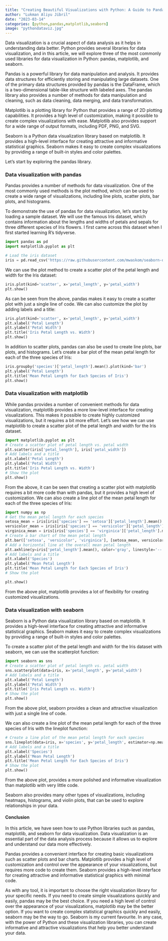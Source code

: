 ```yaml
---
title: "Creating Beautiful Visualizations with Python: A Guide to Pandas Matplotlib and Seaborn"
author: "Lukman Aliyu Jibril"
date: "2023-03-14"
categories: [python,pandas,matplotlib,seaborn]
image: "pythondataviz.jpg"
---
```


Data visualization is a crucial aspect of data analysis as it helps in understanding data better. Python provides several libraries for data visualization, and in this article, we will explore three of the most commonly used libraries for data visualization in Python: pandas, matplotlib, and seaborn.

Pandas is a powerful library for data manipulation and analysis. It provides data structures for efficiently storing and manipulating large datasets. One of the primary data structures provided by pandas is the DataFrame, which is a two-dimensional table-like structure with labeled axes. The pandas library also provides a number of methods for data manipulation and cleaning, such as data cleaning, data merging, and data transformation.

Matplotlib is a plotting library for Python that provides a range of 2D plotting capabilities. It provides a high level of customization, making it possible to create complex visualizations with ease. Matplotlib also provides support for a wide range of output formats, including PDF, PNG, and SVG.

Seaborn is a Python data visualization library based on matplotlib. It provides a high-level interface for creating attractive and informative statistical graphics. Seaborn makes it easy to create complex visualizations by providing a range of built-in styles and color palettes.

Let's start by exploring the pandas library.

### Data visualization with pandas

Pandas provides a number of methods for data visualization. One of the most commonly used methods is the plot method, which can be used to create a wide range of visualizations, including line plots, scatter plots, bar plots, and histograms.

To demonstrate the use of pandas for data visualization, let's start by loading a sample dataset. We will use the famous Iris dataset, which contains information about the lengths and widths of petals and sepals for three different species of Iris flowers. I first came across this dataset when I first started learning R's tidyverse.

```python

import pandas as pd
import matplotlib.pyplot as plt

# Load the iris dataset
iris = pd.read_csv('https://raw.githubusercontent.com/mwaskom/seaborn-data/master/iris.csv')

```

We can use the plot method to create a scatter plot of the petal length and width for the Iris dataset:

```python
iris.plot(kind='scatter', x='petal_length', y='petal_width')
plt.show()

```

As can be seen from the above, pandas makes it easy to create a scatter plot with just a single line of code. We can also customize the plot by adding labels and a title:

```python

iris.plot(kind='scatter', x='petal_length', y='petal_width')
plt.xlabel('Petal Length')
plt.ylabel('Petal Width')
plt.title('Iris Petal Length vs. Width')
plt.show()

```

In addition to scatter plots, pandas can also be used to create line plots, bar plots, and histograms. Let's create a bar plot of the mean petal length for each of the three species of Iris:

```python

iris.groupby('species')['petal_length'].mean().plot(kind='bar')
plt.ylabel('Petal Length')
plt.title('Mean Petal Length for Each Species of Iris')
plt.show()

```

### Data visualization with matplotlib

While pandas provides a number of convenient methods for data visualization, matplotlib provides a more low-level interface for creating visualizations. This makes it possible to create highly customized visualizations, but it requires a bit more effort. Let's see how we can use matplotlib to create a scatter plot of the petal length and width for the Iris dataset.

```python

import matplotlib.pyplot as plt
# Create a scatter plot of petal length vs. petal width
plt.scatter(iris['petal_length'], iris['petal_width'])
# Add labels and a title
plt.xlabel('Petal Length')
plt.ylabel('Petal Width')
plt.title('Iris Petal Length vs. Width')
# Show the plot
plt.show()

```

From the above, it can be seen that creating a scatter plot with matplotlib requires a bit more code than with pandas, but it provides a high level of customization. We can also create a line plot of the mean petal length for each of the three species of Iris:

```python

import numpy as np
# Get the mean petal length for each species
setosa_mean = iris[iris['species'] == 'setosa']['petal_length'].mean()
versicolor_mean = iris[iris['species'] == 'versicolor']['petal_length'].mean()
virginica_mean = iris[iris['species'] == 'virginica']['petal_length'].mean()
# Create a bar chart of the mean petal length
plt.bar(['setosa', 'versicolor', 'virginica'], [setosa_mean, versicolor_mean, virginica_mean])
# Add a horizontal line at the overall mean petal length
plt.axhline(y=iris['petal_length'].mean(), color='gray', linestyle='--')
# Add labels and a title
plt.xlabel('Species')
plt.ylabel('Mean Petal Length')
plt.title('Mean Petal Length for Each Species of Iris')
# Show the plot

plt.show()

```

From the above plot, matplotlib provides a lot of flexibility for creating customized visualizations.

### Data visualization with seaborn

Seaborn is a Python data visualization library based on matplotlib. It provides a high-level interface for creating attractive and informative statistical graphics. Seaborn makes it easy to create complex visualizations by providing a range of built-in styles and color palettes.

To create a scatter plot of the petal length and width for the Iris dataset with seaborn, we can use the scatterplot function:

```python

import seaborn as sns
# Create a scatter plot of petal length vs. petal width
sns.scatterplot(data=iris, x='petal_length', y='petal_width')
# Add labels and a title
plt.xlabel('Petal Length')
plt.ylabel('Petal Width')
plt.title('Iris Petal Length vs. Width')
# Show the plot
plt.show()

```

From the above plot, seaborn provides a clean and attractive visualization with just a single line of code. 

We can also create a line plot of the mean petal length for each of the three species of Iris with the lineplot function:

```python

# Create a line plot of the mean petal length for each species
sns.lineplot(data=iris, x='species', y='petal_length', estimator=np.mean)
# Add labels and a title
plt.xlabel('Species')
plt.ylabel('Mean Petal Length')
plt.title('Mean Petal Length for Each Species of Iris')
# Show the plot
plt.show()

```

From the above plot, provides a more polished and informative visualization than matplotlib with very little code.

Seaborn also provides many other types of visualizations, including heatmaps, histograms, and violin plots, that can be used to explore relationships in your data.

#### Conclusion

In this article, we have seen how to use Python libraries such as pandas, matplotlib, and seaborn for data visualization. Data visualization is an essential part of the data analysis process because it allows us to explore and understand our data more effectively.

Pandas provides a convenient interface for creating basic visualizations such as scatter plots and bar charts. Matplotlib provides a high level of customization and control over the appearance of your visualizations, but requires more code to create them. Seaborn provides a high-level interface for creating attractive and informative statistical graphics with minimal code.

As with any tool, it is important to choose the right visualization library for your specific needs. If you need to create simple visualizations quickly and easily, pandas may be the best choice. If you need a high level of control over the appearance of your visualizations, matplotlib may be the better option. If you want to create complex statistical graphics quickly and easily, seaborn may be the way to go. Seaborn is my current favourite. 
In any case, with the power of Python and these visualization libraries, you can create informative and attractive visualizations that help you better understand your data.

